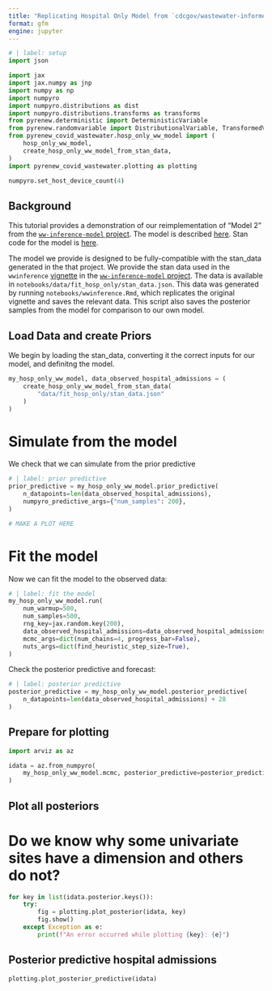 ```yaml
---
title: "Replicating Hospital Only Model from `cdcgov/wastewater-informed-covid-forecasting`"
format: gfm
engine: jupyter
---
```


```python
# | label: setup
import json

import jax
import jax.numpy as jnp
import numpy as np
import numpyro
import numpyro.distributions as dist
import numpyro.distributions.transforms as transforms
from pyrenew.deterministic import DeterministicVariable
from pyrenew.randomvariable import DistributionalVariable, TransformedVariable
from pyrenew_covid_wastewater.hosp_only_ww_model import (
    hosp_only_ww_model,
    create_hosp_only_ww_model_from_stan_data,
)
import pyrenew_covid_wastewater.plotting as plotting

numpyro.set_host_device_count(4)
```

## Background

This tutorial provides a demonstration of our reimplementation of "Model 2" from the [`ww-inference-model` project](https://github.com/CDCgov/ww-inference-model).
The model is described [here](https://github.com/CDCgov/ww-inference-model/blob/main/model_definition.md).
Stan code for the model is [here](https://github.com/CDCgov/ww-inference-model/blob/main/inst/stan/wwinference.stan).

The model we provide is designed to be fully-compatible with the stan_data generated in the that project.
We provide the stan data used in the `wwinference` [vignette](https://github.com/CDCgov/ww-inference-model/blob/main/vignettes/wwinference.Rmd) in the [`ww-inference-model` project](https://github.com/CDCgov/ww-inference-model).
The data is available in `notebooks/data/fit_hosp_only/stan_data.json`.
This data was generated by running `notebooks/wwinference.Rmd`, which replicates the original vignette and saves the relevant data.
This script also saves the posterior samples from the model for comparison to our own model.

## Load Data and create Priors

We begin by loading the stan_data, converting it the correct inputs for our model, and definitng the model.

```python
my_hosp_only_ww_model, data_observed_hospital_admissions = (
    create_hosp_only_ww_model_from_stan_data(
        "data/fit_hosp_only/stan_data.json"
    )
)
```

# Simulate from the model

We check that we can simulate from the prior predictive
```python
# | label: prior predictive
prior_predictive = my_hosp_only_ww_model.prior_predictive(
    n_datapoints=len(data_observed_hospital_admissions),
    numpyro_predictive_args={"num_samples": 200},
)

# MAKE A PLOT HERE
```

# Fit the model

Now we can fit the model to the observed data:
```python
# | label: fit the model
my_hosp_only_ww_model.run(
    num_warmup=500,
    num_samples=500,
    rng_key=jax.random.key(200),
    data_observed_hospital_admissions=data_observed_hospital_admissions,
    mcmc_args=dict(num_chains=4, progress_bar=False),
    nuts_args=dict(find_heuristic_step_size=True),
)
```

Check the posterior predictive and forecast:

```python
# | label: posterior predictive
posterior_predictive = my_hosp_only_ww_model.posterior_predictive(
    n_datapoints=len(data_observed_hospital_admissions) + 28
)
```

## Prepare for plotting
```python
import arviz as az

idata = az.from_numpyro(
    my_hosp_only_ww_model.mcmc, posterior_predictive=posterior_predictive
)
```

## Plot all posteriors
# Do we know why some univariate sites have a dimension and others do not?
```python
for key in list(idata.posterior.keys()):
    try:
        fig = plotting.plot_posterior(idata, key)
        fig.show()
    except Exception as e:
        print(f"An error occurred while plotting {key}: {e}")
```

## Posterior predictive hospital admissions
```python
plotting.plot_posterior_predictive(idata)
```

